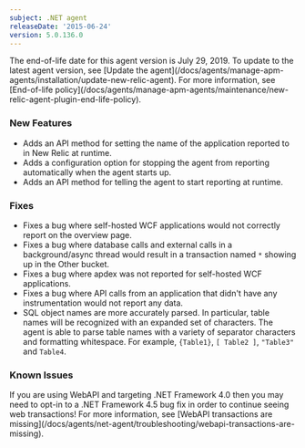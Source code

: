 ```yaml
---
subject: .NET agent
releaseDate: '2015-06-24'
version: 5.0.136.0
---
```


<Callout variant="important">
  The end-of-life date for this agent version is July 29, 2019. To update to the latest agent version, see [Update the agent](/docs/agents/manage-apm-agents/installation/update-new-relic-agent). For more information, see [End-of-life policy](/docs/agents/manage-apm-agents/maintenance/new-relic-agent-plugin-end-life-policy).
</Callout>

### New Features

* Adds an API method for setting the name of the application reported to in New Relic at runtime.
* Adds a configuration option for stopping the agent from reporting automatically when the agent starts up.
* Adds an API method for telling the agent to start reporting at runtime.

### Fixes

* Fixes a bug where self-hosted WCF applications would not correctly report on the overview page.
* Fixes a bug where database calls and external calls in a background/async thread would result in a transaction named `*` showing up in the Other bucket.
* Fixes a bug where apdex was not reported for self-hosted WCF applications.
* Fixes a bug where API calls from an application that didn't have any instrumentation would not report any data.
* SQL object names are more accurately parsed. In particular, table names will be recognized with an expanded set of characters. The agent is able to parse table names with a variety of separator characters and formatting whitespace. For example, `{Table1}`, `[ Table2 ]`, `"Table3"` and `Table4`.

### Known Issues

<Callout variant="important">
  If you are using WebAPI and targeting .NET Framework 4.0 then you may need to opt-in to a .NET Framework 4.5 bug fix in order to continue seeing web transactions! For more information, see [WebAPI transactions are missing](/docs/agents/net-agent/troubleshooting/webapi-transactions-are-missing).
</Callout>
